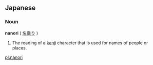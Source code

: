 ==Japanese==
===Noun===
'''nanori''' ( [[名乗り]] )
#The reading of a [[kanji]] character that is used for names of people or places.

[[pl:nanori]]